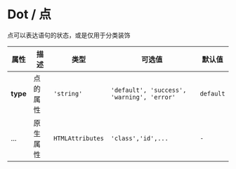 # Dot / 点

点可以表达语句的状态，或是仅用于分类装饰

<fect-CodeShow title="默认的" name="ex-dot-default" />

<fect-CodeShow title="基础的" desc="dot支持插槽" name="ex-dot-base" />

<fect-Attributes>

<fect-AttributesTitle title="Dot Props" />

| 属性     | 描述     | 类型             | 可选值                                     | 默认值    |
| -------- | -------- | ---------------- | ------------------------------------------ | --------- |
| **type** | 点的属性 | `'string'`       | `'default', 'success', 'warning', 'error'` | `default` |
| ...      | 原生属性 | `HTMLAttributes` | `'class','id',...`                         | `-`       |

</fect-Attributes>
